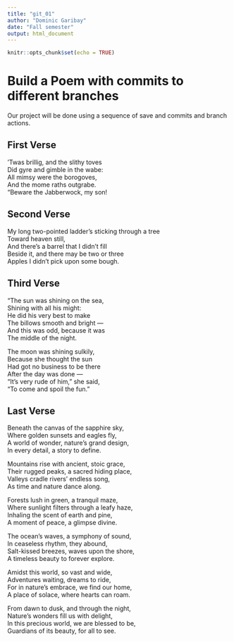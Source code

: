 ```yaml
---
title: "git_01"
author: "Dominic Garibay"
date: "Fall semester"
output: html_document
---
```


```r
knitr::opts_chunk$set(echo = TRUE)
```
# Build a Poem with commits to different branches
Our project will be done using a sequence of save and commits and branch actions.
<!-- Do not modify or change any text in "!--" bracketed areas such as this --- these are instructions to
you, if you change any of this the git program will notice it and compromise your git merging strategy !-->

## First Verse 
<!--Put the first five lines of a poem by Lewis Carrol in this section!-->
’Twas brillig, and the slithy toves    
Did gyre and gimble in the wabe:    
All mimsy were the borogoves,    
And the mome raths outgrabe.    
“Beware the Jabberwock, my son!  

## Second Verse
<!--Put the first five lines of a poem by Robert Frost here!-->
My long two-pointed ladder's sticking through a tree  
Toward heaven still,  
And there's a barrel that I didn't fill  
Beside it, and there may be two or three  
Apples I didn't pick upon some bough. 

## Third Verse
<!--Put the first two verses of The Walrus and the Carpenter here!-->
"The sun was shining on the sea,    
      Shining with all his might:    
He did his very best to make    
      The billows smooth and bright —    
And this was odd, because it was    
      The middle of the night.    

The moon was shining sulkily,    
      Because she thought the sun    
Had got no business to be there    
      After the day was done —    
"It's very rude of him," she said,      
      "To come and spoil the fun."  

## Last Verse
<!--Put a short poem you created using chatGPT of 20 to 30 lines,here!-->
Beneath the canvas of the sapphire sky,  
Where golden sunsets and eagles fly,  
A world of wonder, nature's grand design,  
In every detail, a story to define.  

Mountains rise with ancient, stoic grace,  
Their rugged peaks, a sacred hiding place,  
Valleys cradle rivers' endless song,  
As time and nature dance along.  

Forests lush in green, a tranquil maze,  
Where sunlight filters through a leafy haze,  
Inhaling the scent of earth and pine,  
A moment of peace, a glimpse divine.  

The ocean's waves, a symphony of sound,  
In ceaseless rhythm, they abound,  
Salt-kissed breezes, waves upon the shore,  
A timeless beauty to forever explore.  

Amidst this world, so vast and wide,  
Adventures waiting, dreams to ride,  
For in nature's embrace, we find our home,  
A place of solace, where hearts can roam.  

From dawn to dusk, and through the night,  
Nature's wonders fill us with delight,  
In this precious world, we are blessed to be,  
Guardians of its beauty, for all to see.  
